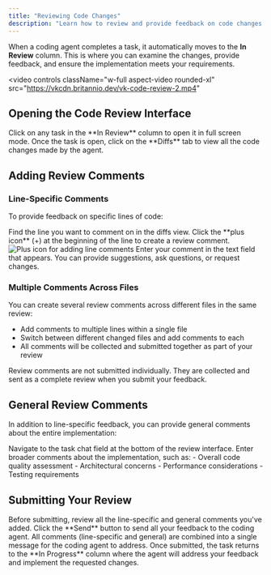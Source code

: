 ```yaml
---
title: "Reviewing Code Changes"
description: "Learn how to review and provide feedback on code changes made by coding agents"
---
```


When a coding agent completes a task, it automatically moves to the **In Review** column. This is where you can examine the changes, provide feedback, and ensure the implementation meets your requirements.

<video
  controls
  className="w-full aspect-video rounded-xl"
  src="https://vkcdn.britannio.dev/vk-code-review-2.mp4"
></video>

## Opening the Code Review Interface

<Steps>
<Step title="Access the task">
  Click on any task in the **In Review** column to open it in full screen mode.
</Step>

<Step title="Navigate to the Diffs tab">
  Once the task is open, click on the **Diffs** tab to view all the code changes made by the agent.
</Step>
</Steps>

## Adding Review Comments

### Line-Specific Comments

To provide feedback on specific lines of code:

<Steps>
<Step title="Locate the line">
  Find the line you want to comment on in the diffs view.
</Step>

<Step title="Add a comment">
  Click the **plus icon** (+) at the beginning of the line to create a review comment.

  <Frame>
  <img src="/images/add-line-comment.png" alt="Plus icon for adding line comments" />
  </Frame>
</Step>

<Step title="Write your feedback">
  Enter your comment in the text field that appears. You can provide suggestions, ask questions, or request changes.
</Step>
</Steps>

### Multiple Comments Across Files

You can create several review comments across different files in the same review:

- Add comments to multiple lines within a single file
- Switch between different changed files and add comments to each
- All comments will be collected and submitted together as part of your review

<Note>
Review comments are not submitted individually. They are collected and sent as a complete review when you submit your feedback.
</Note>

## General Review Comments

In addition to line-specific feedback, you can provide general comments about the entire implementation:

<Steps>
<Step title="Use the task chat">
  Navigate to the task chat field at the bottom of the review interface.
</Step>

<Step title="Add general feedback">
  Enter broader comments about the implementation, such as:
  - Overall code quality assessment
  - Architectural concerns
  - Performance considerations
  - Testing requirements
</Step>
</Steps>

## Submitting Your Review

<Steps>
<Step title="Review all comments">
  Before submitting, review all the line-specific and general comments you've added.
</Step>

<Step title="Submit the review">
  Click the **Send** button to send all your feedback to the coding agent.

  <Info>
  All comments (line-specific and general) are combined into a single message for the coding agent to address.
  </Info>
</Step>

<Step title="Task moves back to In Progress">
  Once submitted, the task returns to the **In Progress** column where the agent will address your feedback and implement the requested changes.
</Step>
</Steps>


